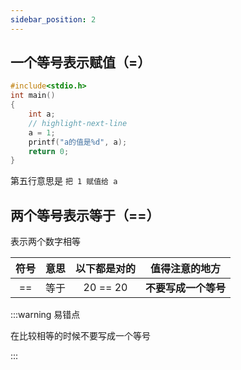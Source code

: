 ```yaml
---
sidebar_position: 2
---
```


## 一个等号表示赋值（=）

```c showLineNumbers
#include<stdio.h>
int main()
{
    int a;
    // highlight-next-line
    a = 1;
    printf("a的值是%d", a);
    return 0;
}
```

第五行意思是 `把 1 赋值给 a`

## 两个等号表示等于（==）

表示两个数字相等

| 符号 | 意思 | 以下都是对的 |    值得注意的地方    |
| :--: | :--: | :----------: | :------------------: |
|  ==  | 等于 |   20 == 20   | **不要写成一个等号** |

:::warning 易错点

在比较相等的时候不要写成一个等号

:::
